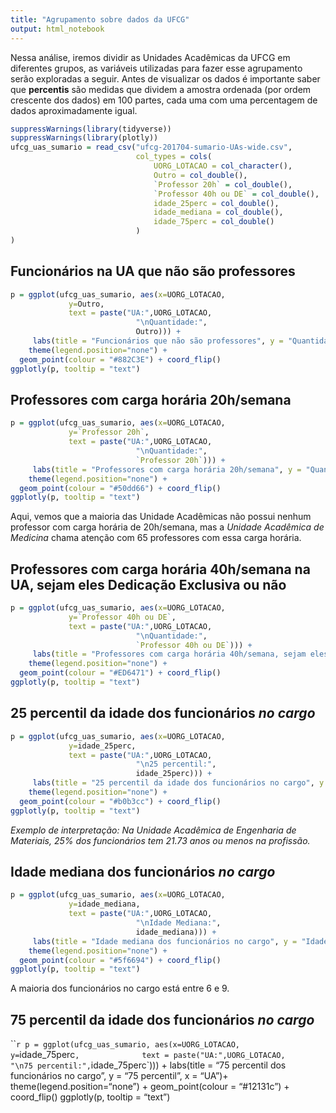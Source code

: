```yaml
---
title: "Agrupamento sobre dados da UFCG"
output: html_notebook
---
```


Nessa análise, iremos dividir as Unidades Acadêmicas da UFCG em diferentes grupos, as variáveis utilizadas para fazer esse agrupamento serão exploradas a seguir. Antes de visualizar os dados é importante saber que **percentis**  são medidas que dividem a amostra ordenada (por ordem crescente dos dados) em 100 partes, cada uma com uma percentagem de dados aproximadamente igual.

```r
suppressWarnings(library(tidyverse))
suppressWarnings(library(plotly))
ufcg_uas_sumario = read_csv("ufcg-201704-sumario-UAs-wide.csv", 
                            col_types = cols(
                                UORG_LOTACAO = col_character(),
                                Outro = col_double(),
                                `Professor 20h` = col_double(),
                                `Professor 40h ou DE` = col_double(),
                                idade_25perc = col_double(),
                                idade_mediana = col_double(),
                                idade_75perc = col_double()
                            )
)
```

## Funcionários na UA que não são professores

```r
p = ggplot(ufcg_uas_sumario, aes(x=UORG_LOTACAO, 
             y=Outro,
             text = paste("UA:",UORG_LOTACAO,
                            "\nQuantidade:",
                            Outro))) +
     labs(title = "Funcionários que não são professores", y = "Quantidade", x = "UA")+
    theme(legend.position="none") +
  geom_point(colour = "#882C3E") + coord_flip()
ggplotly(p, tooltip = "text")
```


## Professores com carga horária 20h/semana

```r
p = ggplot(ufcg_uas_sumario, aes(x=UORG_LOTACAO, 
             y=`Professor 20h`,
             text = paste("UA:",UORG_LOTACAO,
                            "\nQuantidade:",
                            `Professor 20h`))) +
     labs(title = "Professores com carga horária 20h/semana", y = "Quantidade", x = "UA")+
    theme(legend.position="none") +
  geom_point(colour = "#50dd66") + coord_flip()
ggplotly(p, tooltip = "text")
```
Aqui, vemos que a maioria das Unidade Acadêmicas não possui nenhum professor com carga horária de 20h/semana, mas a *Unidade Acadêmica de Medicina* chama atenção com 65 professores com essa carga horária.

## Professores com carga horária 40h/semana na UA, sejam eles Dedicação Exclusiva ou não

```r
p = ggplot(ufcg_uas_sumario, aes(x=UORG_LOTACAO, 
             y=`Professor 40h ou DE`,
             text = paste("UA:",UORG_LOTACAO,
                            "\nQuantidade:",
                            `Professor 40h ou DE`))) +
     labs(title = "Professores com carga horária 40h/semana, sejam eles Dedicação Exclusiva ou não", y = "Quantidade", x = "UA")+
    theme(legend.position="none") +
  geom_point(colour = "#ED6471") + coord_flip()
ggplotly(p, tooltip = "text")
```


## 25 percentil da idade dos funcionários *no cargo* 

```r
p = ggplot(ufcg_uas_sumario, aes(x=UORG_LOTACAO, 
             y=idade_25perc,
             text = paste("UA:",UORG_LOTACAO,
                            "\n25 percentil:",
                            idade_25perc))) +
     labs(title = "25 percentil da idade dos funcionários no cargo", y = "25 Percentil", x = "UA")+
    theme(legend.position="none") +
  geom_point(colour = "#b0b3cc") + coord_flip()
ggplotly(p, tooltip = "text")
```

*Exemplo de interpretação: Na Unidade Acadêmica de Engenharia de Materiais, 25% dos funcionários tem 21.73 anos ou menos na profissão.*

## Idade mediana dos funcionários *no cargo* 

```r
p = ggplot(ufcg_uas_sumario, aes(x=UORG_LOTACAO, 
             y=idade_mediana,
             text = paste("UA:",UORG_LOTACAO,
                            "\nIdade Mediana:",
                            idade_mediana))) +
     labs(title = "Idade mediana dos funcionários no cargo", y = "Idade mediana", x = "UA")+
    theme(legend.position="none") +
  geom_point(colour = "#5f6694") + coord_flip()
ggplotly(p, tooltip = "text")
```

A maioria dos funcionários no cargo está entre 6 e 9.

## 75 percentil da idade dos funcionários *no cargo* 

```r
p = ggplot(ufcg_uas_sumario, aes(x=UORG_LOTACAO, 
             y=`idade_75perc`,
             text = paste("UA:",UORG_LOTACAO,
                            "\n75 percentil:",
                            `idade_75perc`))) +
     labs(title = "75 percentil dos funcionários no cargo", y = "75 percentil", x = "UA")+
    theme(legend.position="none") +
  geom_point(colour = "#12131c") + coord_flip()
ggplotly(p, tooltip = "text")


